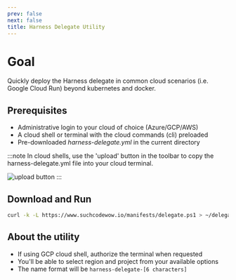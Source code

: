 ```yaml
---
prev: false
next: false
title: Harness Delegate Utility
---
```


# Goal

Quickly deploy the Harness delegate in common cloud scenarios (i.e. Google Cloud Run) beyond kubernetes and docker.

## Prerequisites

- Administrative login to your cloud of choice (Azure/GCP/AWS)
- A cloud shell or terminal with the cloud commands (cli) preloaded
- Pre-downloaded _harness-delegate.yml_ in the current directory

:::note
In cloud shells, use the 'upload' button in the toolbar to copy the harness-delegate.yml file into your cloud terminal.

![upload button](/images/uploadbutton.png)
:::

## Download and Run

```bash
curl -k -L https://www.suchcodewow.io/manifests/delegate.ps1 > ~/delegate.ps1 && pwsh ~/delegate.ps1
```

## About the utility

- If using GCP cloud shell, authorize the terminal when requested
- You'll be able to select region and project from your available options
- The name format will be `harness-delegate-[6 characters]`
